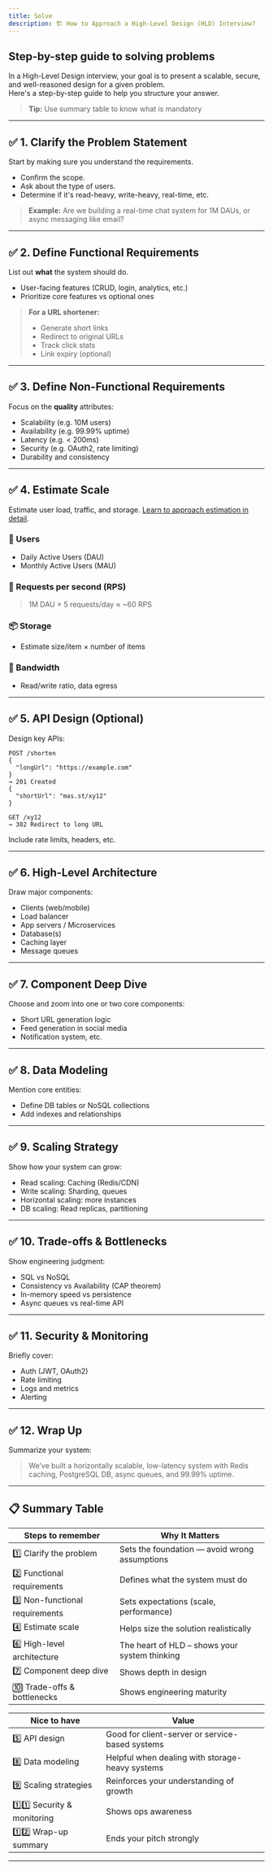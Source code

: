 ```yaml
---
title: Solve
description: 🏗️ How to Approach a High-Level Design (HLD) Interview?
---
```


## Step-by-step guide to solving problems

In a High-Level Design interview, your goal is to present a scalable, secure, and well-reasoned design for a given problem.  
Here's a step-by-step guide to help you structure your answer.

> **Tip:** Use summary table to know what is mandatory

---

## ✅ 1. Clarify the Problem Statement

Start by making sure you understand the requirements.

- Confirm the scope.
- Ask about the type of users.
- Determine if it's read-heavy, write-heavy, real-time, etc.

> **Example:** Are we building a real-time chat system for 1M DAUs, or async messaging like email?

---

## ✅ 2. Define Functional Requirements

List out **what** the system should do.

- User-facing features (CRUD, login, analytics, etc.)
- Prioritize core features vs optional ones

> **For a URL shortener:**  
> - Generate short links  
> - Redirect to original URLs  
> - Track click stats  
> - Link expiry (optional)

---

## ✅ 3. Define Non-Functional Requirements

Focus on the **quality** attributes:

- Scalability (e.g. 10M users)
- Availability (e.g. 99.99% uptime)
- Latency (e.g. < 200ms)
- Security (e.g. OAuth2, rate limiting)
- Durability and consistency

---

## ✅ 4. Estimate Scale

Estimate user load, traffic, and storage.
[Learn to approach estimation in detail](/sd/fundamentals/estimate).

### 👥 Users

- Daily Active Users (DAU)
- Monthly Active Users (MAU)

### 🔄 Requests per second (RPS)

> 1M DAU × 5 requests/day ≈ ~60 RPS

### 📦 Storage

- Estimate size/item × number of items

### 🧮 Bandwidth

- Read/write ratio, data egress

---

## ✅ 5. API Design (Optional)

Design key APIs:

```http
POST /shorten
{
  "longUrl": "https://example.com"
}
→ 201 Created
{
  "shortUrl": "mas.st/xy12"
}

GET /xy12
→ 302 Redirect to long URL
```

Include rate limits, headers, etc.

---

## ✅ 6. High-Level Architecture

Draw major components:

- Clients (web/mobile)
- Load balancer
- App servers / Microservices
- Database(s)
- Caching layer
- Message queues

---

## ✅ 7. Component Deep Dive

Choose and zoom into one or two core components:

- Short URL generation logic
- Feed generation in social media
- Notification system, etc.

---

## ✅ 8. Data Modeling

Mention core entities:

- Define DB tables or NoSQL collections
- Add indexes and relationships

---

## ✅ 9. Scaling Strategy

Show how your system can grow:

- Read scaling: Caching (Redis/CDN)
- Write scaling: Sharding, queues
- Horizontal scaling: more instances
- DB scaling: Read replicas, partitioning

---

## ✅ 10. Trade-offs & Bottlenecks

Show engineering judgment:

- SQL vs NoSQL
- Consistency vs Availability (CAP theorem)
- In-memory speed vs persistence
- Async queues vs real-time API

---

## ✅ 11. Security & Monitoring

Briefly cover:

- Auth (JWT, OAuth2)
- Rate limiting
- Logs and metrics
- Alerting

---

## ✅ 12. Wrap Up

Summarize your system:

> We’ve built a horizontally scalable, low-latency system with Redis caching, PostgreSQL DB, async queues, and 99.99% uptime.

---

## 📋 Summary Table

| Steps to remember         | Why It Matters                                 |
|--------------------------|------------------------------------------------|
| 1️⃣ Clarify the problem   | Sets the foundation — avoid wrong assumptions  |
| 2️⃣ Functional requirements | Defines what the system must do               |
| 3️⃣ Non-functional requirements | Sets expectations (scale, performance)    |
| 4️⃣ Estimate scale        | Helps size the solution realistically          |
| 6️⃣ High-level architecture | The heart of HLD – shows your system thinking|
| 7️⃣ Component deep dive   | Shows depth in design                          |
| 🔟 Trade-offs & bottlenecks | Shows engineering maturity                   |

| Nice to have             | Value                                          |
|--------------------------|------------------------------------------------|
| 5️⃣ API design           | Good for client-server or service-based systems|
| 8️⃣ Data modeling        | Helpful when dealing with storage-heavy systems|
| 9️⃣ Scaling strategies   | Reinforces your understanding of growth        |
| 1️⃣1️⃣ Security & monitoring | Shows ops awareness                        |
| 1️⃣2️⃣ Wrap-up summary   | Ends your pitch strongly                       |

---

